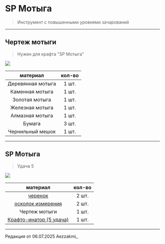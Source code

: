 # SP Мотыга
> Инструмент с повышенными уровнями зачарований

--------

## Чертеж мотыги 
> Нужен для крафта "SP Мотыга"

<img src="https://raw.githubusercontent.com/mc-eternity/web-wikipages/refs/heads/master/assets/draw_mot.webp" />

| материал | кол-во |
| :---------: | :---------: |
| Деревянная мотыга | 1 шт. |
| Каменная мотыга | 1 шт. |
| Золотая мотыга | 1 шт. |
| Железная мотыга | 1 шт. |
| Алмазная мотыга | 1 шт. |
| Бумага | 3 шт. |
| Чернильный мешок | 1 шт. |

--------

## SP Мотыга
> Удача 5

<img src="https://raw.githubusercontent.com/mc-eternity/web-wikipages/refs/heads/master/assets/spmot.webp" />

| материал | кол-во |
| :---------: | :---------: |
| [черенок](https://www.etty.su/docs/wiki-survival/seasonpass/material) | 2 шт. |
| [осколок измерения](https://www.etty.su/docs/wiki-survival/seasonpass/material) | 2 шт. |
| Чертеж мотыги | 1 шт. |
| [Крафто-инатор (5 удача)](https://www.etty.su/docs/wiki-survival/seasonpass/craftinator) | 1 шт. |

--------

<Badge bgColor="#ffad47" textColor="#000000">Редакция от 06.07.2025</Badge> <Badge bgColor="#88bfbd" textColor="#000000">Aezzakmi_</Badge>